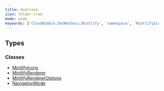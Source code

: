 ```yaml
---
title: Overview
icon: folder-tree
mode: wide
keywords: ['CloudNimble.DotNetDocs.Mintlify', 'namespace', 'MintlifyIcons', 'MintlifyRenderer', 'MintlifyRendererOptions', 'NavigationMode']
---
```


## Types

### Classes

- [MintlifyIcons](MintlifyIcons.mdx)
- [MintlifyRenderer](MintlifyRenderer.mdx)
- [MintlifyRendererOptions](MintlifyRendererOptions.mdx)
- [NavigationMode](NavigationMode.mdx)

